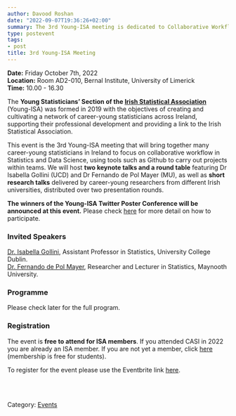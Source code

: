 ```yaml
---
author: Davood Roshan
date: "2022-09-07T19:36:26+02:00"
summary: The 3rd Young-ISA meeting is dedicated to Collaborative Workflow in Data Science.
type: postevent
tags:
- post
title: 3rd Young-ISA Meeting
---
```


**Date:** Friday October 7th, 2022 <br>
**Location:** Room AD2-010, Bernal Institute, University of Limerick <br>
**Time:** 10.00 - 16.30 <br>


The **Young Statisticians' Section of the <a href="https://istat.ie/" target="_blank">Irish Statistical Association**</a> (Young-ISA) was formed in 2019 with the objectives of creating and cultivating a network of career-young statisticians across Ireland, supporting their professional development and providing a link to the Irish Statistical Association.</p>

This event is the 3rd Young-ISA meeting that will bring together many career-young statisticians in Ireland to focus on collaborative workflow in Statistics and Data Science, using tools such as Github to carry out projects within teams. We will host **two keynote talks and a round table** featuring Dr Isabella Gollini (UCD) and Dr Fernando de Pol Mayer (MU), as well as **short research talks** delivered by career-young researchers from different Irish universities, distributed over two presentation rounds.

**The winners of the Young-ISA Twitter Poster Conference will be announced at this event.** Please check [here](/events/posts/2022-10-05-poster-conference-2022/) for more detail on how to participate. 

### Invited Speakers

[Dr. Isabella Gollini](https://people.ucd.ie/isabella.gollini), Assistant Professor in Statistics, University College Dublin. <br>
[Dr. Fernando de Pol Mayer](http://leg.ufpr.br/~fernandomayer/), Researcher and Lecturer in Statistics, Maynooth University. <br>

### Programme

Please check later for the full program.


### Registration
The event is **free to attend for ISA members**. If you attended CASI in 2022 you are already an ISA member. If you are not yet a member, click [here](https://istat.ie/n2020/join-isa/) (membership is free for students).

To register for the event please use the Eventbrite link [here](https://www.eventbrite.ie/e/3rd-young-isa-event-collaborative-workflow-in-data-science-tickets-414540029387?aff=ebdssbdestsearch).

<br>
<br>

Category: [<u>Events</u>](/events/)
